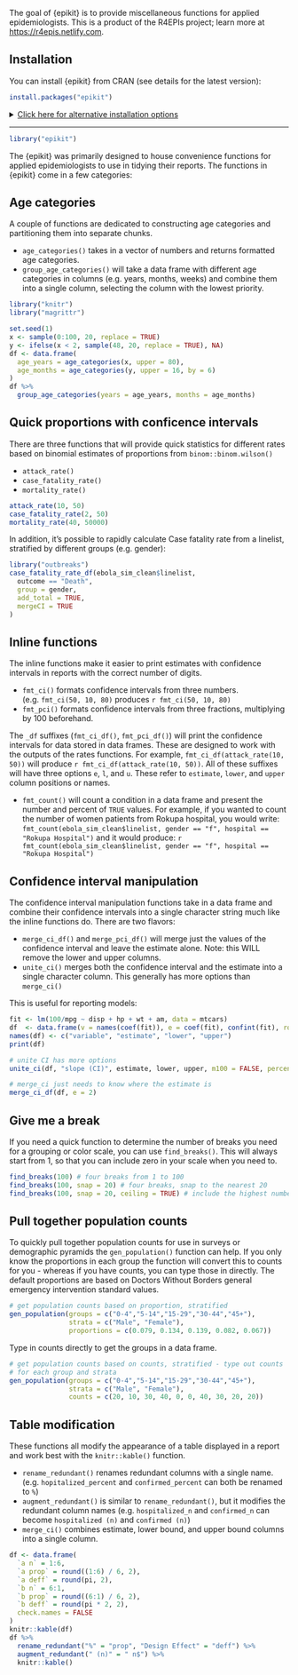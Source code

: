 The goal of {epikit} is to provide miscellaneous functions for applied epidemiologists. 
This is a product of the R4EPIs project; learn more at <https://r4epis.netlify.com>.

## Installation

You can install {epikit} from CRAN (see details for the latest version):

``` r
install.packages("epikit")
```

<details>
<!--
NOTE: everything inside the details tag will be collapsed and effectively
hidden from the user
 -->
<summary style='text-decoration: underline'>Click here for alternative installation options</summary>
If there is a bugfix or feature that is not yet on CRAN, you can install it via
the {drat} package:

You can also install the in-development version from GitHub using the {remotes}
package (but there's no guarantee that it will be stable):

```r
# install.packages("remotes")
remotes::install_github("R4EPI/epikit") 
```

</details>

-------

```r
library("epikit")
```

The {epikit} was primarily designed to house convenience functions for applied
epidemiologists to use in tidying their reports. The functions in {epikit} come
in a few categories:

## Age categories

A couple of functions are dedicated to constructing age categories and partitioning them into separate chunks.

 - `age_categories()` takes in a vector of numbers and returns formatted age categories.
 - `group_age_categories()` will take a data frame with different age
   categories in columns (e.g. years, months, weeks) and combine them into a
   single column, selecting the column with the lowest priority.

```r
library("knitr")
library("magrittr")

set.seed(1)
x <- sample(0:100, 20, replace = TRUE)
y <- ifelse(x < 2, sample(48, 20, replace = TRUE), NA)
df <- data.frame(
  age_years = age_categories(x, upper = 80), 
  age_months = age_categories(y, upper = 16, by = 6)
)
df %>% 
  group_age_categories(years = age_years, months = age_months)
```

## Quick proportions with conficence intervals

There are three functions that will provide quick statistics for different rates
based on binomial estimates of proportions from `binom::binom.wilson()`

 - `attack_rate()`
 - `case_fatality_rate()`
 - `mortality_rate()`

```r
attack_rate(10, 50)
case_fatality_rate(2, 50)
mortality_rate(40, 50000)
```

In addition, it's possible to rapidly calculate Case fatality rate from a
linelist, stratified by different groups (e.g. gender):

```r
library("outbreaks")
case_fatality_rate_df(ebola_sim_clean$linelist, 
  outcome == "Death", 
  group = gender,
  add_total = TRUE,
  mergeCI = TRUE
)
```

## Inline functions

The inline functions make it easier to print estimates with confidence intervals
in reports with the correct number of digits.

 - `fmt_ci()` formats confidence intervals from three numbers. (e.g. `fmt_ci(50, 10, 80)` produces `r fmt_ci(50, 10, 80)`
 - `fmt_pci()` formats confidence intervals from three fractions, multiplying by 100 beforehand.

The `_df` suffixes (`fmt_ci_df()`, `fmt_pci_df()`) will print the confidence
intervals for data stored in data frames. These are designed to work with the
outputs of the rates functions. For example, `fmt_ci_df(attack_rate(10, 50))`
will produce `r fmt_ci_df(attack_rate(10, 50))`. All of these suffixes will have
three options `e`, `l`, and `u`. These refer to `estimate`, `lower`, and `upper`
column positions or names. 

 - `fmt_count()` will count a condition in a data frame and present the number
   and percent of `TRUE` values. For example, if you wanted to count the number
   of women patients from Rokupa hospital, you would write: `fmt_count(ebola_sim_clean$linelist, gender == "f", hospital == "Rokupa Hospital")` and it would produce: `r fmt_count(ebola_sim_clean$linelist, gender == "f", hospital == "Rokupa Hospital")`


## Confidence interval manipulation

The confidence interval manipulation functions take in a data frame and combine
their confidence intervals into a single character string much like the inline
functions do. There are two flavors:

 - `merge_ci_df()` and `merge_pci_df()` will merge just the values of the confidence
   interval and leave the estimate alone. Note: this WILL remove the lower and
   upper columns.
 - `unite_ci()` merges both the confidence interval and the estimate into a 
   single character column. This generally has more options than `merge_ci()`

This is useful for reporting models:

```r
fit <- lm(100/mpg ~ disp + hp + wt + am, data = mtcars)
df  <- data.frame(v = names(coef(fit)), e = coef(fit), confint(fit), row.names = NULL)
names(df) <- c("variable", "estimate", "lower", "upper")
print(df)

# unite CI has more options
unite_ci(df, "slope (CI)", estimate, lower, upper, m100 = FALSE, percent = FALSE)

# merge_ci just needs to know where the estimate is
merge_ci_df(df, e = 2)
```

## Give me a break

If you need a quick function to determine the number of breaks you need for a
grouping or color scale, you can use `find_breaks()`. This will always start 
from 1, so that you can include zero in your scale when you need to.

```r
find_breaks(100) # four breaks from 1 to 100
find_breaks(100, snap = 20) # four breaks, snap to the nearest 20
find_breaks(100, snap = 20, ceiling = TRUE) # include the highest number
```


## Pull together population counts

To quickly pull together population counts for use in surveys or demographic 
pyramids the `gen_population()` function can help. 
If you only know the proportions in each group the function will convert this to 
counts for you - whereas if you have counts, you can type those in directly. 
The default proportions are based on Doctors Without Borders general emergency 
intervention standard values.

```r
# get population counts based on proportion, stratified
gen_population(groups = c("0-4","5-14","15-29","30-44","45+"), 
               strata = c("Male", "Female"), 
               proportions = c(0.079, 0.134, 0.139, 0.082, 0.067))
```

Type in counts directly to get the groups in a data frame. 

```r

# get population counts based on counts, stratified - type out counts
# for each group and strata
gen_population(groups = c("0-4","5-14","15-29","30-44","45+"), 
               strata = c("Male", "Female"), 
               counts = c(20, 10, 30, 40, 0, 0, 40, 30, 20, 20))

```


## Table modification

These functions all modify the appearance of a table displayed in a report and
work best with the `knitr::kable()` function.

 - `rename_redundant()` renames redundant columns with a single name. (e.g. `hopitalized_percent` and `confirmed_percent` can both be renamed to `%`)
 - `augment_redundant()` is similar to `rename_redundant()`, but it modifies the redundant column names (e.g. `hospitalized_n` and `confirmed_n` can become `hospitalized (n)` and `confirmed (n)`)
 - `merge_ci()` combines estimate, lower bound, and upper bound columns into a single column.

```r

df <- data.frame(
  `a n` = 1:6,
  `a prop` = round((1:6) / 6, 2),
  `a deff` = round(pi, 2),
  `b n` = 6:1,
  `b prop` = round((6:1) / 6, 2),
  `b deff` = round(pi * 2, 2),
  check.names = FALSE
)
knitr::kable(df)
df %>%
  rename_redundant("%" = "prop", "Design Effect" = "deff") %>%
  augment_redundant(" (n)" = " n$") %>%
  knitr::kable()
```



